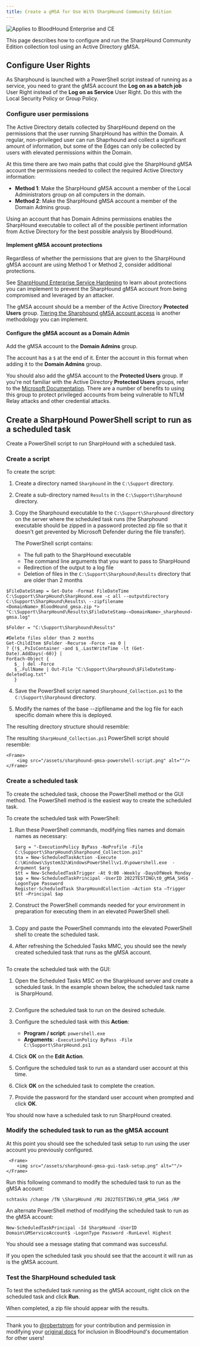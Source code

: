 ```yaml
---
title: Create a gMSA for Use With SharpHound Community Edition
---
```



<img noZoom src="/assets/enterprise-AND-community-edition-pill-tag.svg" alt="Applies to BloodHound Enterprise and CE"/>

This page describes how to configure and run the SharpHound Community Edition collection tool using an Active Directory gMSA.

<MySnippet word="Community Edition"/>

## Configure User Rights

As Sharphound is launched with a PowerShell script instead of running as a service, you need to grant the gMSA account the **Log on as a batch job** User Right instead of the **Log on as Service** User Right. Do this with the Local Security Policy or Group Policy.

### Configure user permissions

The Active Directory details collected by SharpHound depend on the permissions that the user running SharpHound has within the Domain.
A regular, non-privileged user can run Shaprhound and collect a significant amount of information, but some of the Edges can only be collected by users with elevated permissions within the Domain.

At this time there are two main paths that could give the SharpHound gMSA account the permissions needed to collect the required Active Directory information:

- **Method 1**: Make the SharpHound gMSA account a member of the Local Administrators group on all computers in the domain.
- **Method 2**: Make the SharpHound gMSA account a member of the Domain Admins group.

Using an account that has Domain Admins permissions enables the SharpHound executable to collect all of the possible pertinent information from Active Directory for the best possible analysis by BloodHound.

#### Implement gMSA account protections
Regardless of whether the permissions that are given to the SharpHound gMSA account are using Method 1 or Method 2, consider additional protections.

See [SharpHound Enterprise Service Hardening](https://github.com/SpecterOps/bloodhound-docs/blob/main//manage-bloodhound/securing-bloodhound-and-collectors/sharphound-hardening) to learn about protections you can implement to prevent the SharpHound gMSA account from being compromised and leveraged by an attacker.

The gMSA account should be a member of the Active Directory **Protected Users** group.
[Tiering the Sharphound gMSA account access](https://github.com/SpecterOps/bloodhound-docs/blob/main/install-data-collector/install-sharphound/tiered-collector-strategy) is another methodology you can implement.

#### Configure the gMSA account as a Domain Admin

Add the gMSA account to the **Domain Admins** group.

<Note>The account has a `$` at the end of it. Enter the account in this format when adding it to the **Domain Admins** group.</Note>

You should also add the gMSA account to the **Protected Users** group. If you're not familiar with the Active Directory **Protected Users** groups, refer to the [Microsoft Documentation](https://learn.microsoft.com/en-us/windows-server/security/credentials-protection-and-management/protected-users-security-group). There are a number of benefits to using this group to protect privileged accounts from being vulnerable to NTLM Relay attacks and other credential attacks.

## Create a SharpHound PowerShell script to run as a scheduled task

Create a PowerShell script to run SharpHound with a scheduled task.

### Create a script

To create the script:

1. Create a directory named `Sharphound` in the `C:\Support` directory.
2. Create a sub-directory named `Results` in the `C:\Support\Sharphound` directory.
3. Copy the Sharphound executable to the `C:\Support\Sharphound` directory on the server where the scheduled task runs (the Sharphound executable should be zipped in a password protected zip file so that it doesn't get prevented by Microsoft Defender during the file transfer).

    The PowerShell script contains:

    - The full path to the SharpHound executable
    - The command line arguments that you want to pass to SharpHound
    - Redirection of the output to a log file
    - Deletion of files in the `C:\Support\Sharphound\Results` directory that are older than 2 months

```
$FileDateStamp = Get-Date -Format FileDateTime
C:\Support\SharpHound\SharpHound.exe -c all --outputdirectory C:\Support\SharpHound\Results\ --zipfilename <DomainName>_BloodHound_gmsa.zip *> "C:\Support\SharpHound\Results\$FileDateStamp-<DomainName>_sharphound-gmsa.log"

$Folder = "C:\Support\Sharphound\Results"

#Delete files older than 2 months
Get-ChildItem $Folder -Recurse -Force -ea 0 |
? {!$_.PsIsContainer -and $_.LastWriteTime -lt (Get-Date).AddDays(-60)} |
ForEach-Object {
   $_ | del -Force
   $_.FullName | Out-File "C:\Support\Sharphound\$FileDateStamp-deletedlog.txt"
   }
```

4. Save the PowerShell script named `Sharphound_Collection.ps1` to the `C:\Support\Sharphound` directory.

5. Modify the names of the base --zipfilename and the log file for each specific domain where this is deployed.


The resulting directory structure should resemble:
    <Frame>
        <img src="/assets/sharphound-gmsa-directory-structure.png" alt=""/>
    </Frame>

The resulting `SharpHound_Collection.ps1` PowerShell script should resemble:

    <Frame>
        <img src="/assets/sharphound-gmsa-powershell-script.png" alt=""/>
    </Frame>

### Create a scheduled task

To create the scheduled task, choose the PowerShell method or the GUI method. The PowerShell method is the easiest way to create the scheduled task.

To create the scheduled task with PowerShell:

1. Run these PowerShell commands, modifying files names and domain names as necessary:

    ```
    $arg = "-ExecutionPolicy ByPass -NoProfile -File C:\Support\SharpHound\Sharphound_Collection.ps1"
    $ta = New-ScheduledTaskAction -Execute C:\Windows\System32\WindowsPowerShell\v1.0\powershell.exe  -Argument $arg
    $tt = New-ScheduledTaskTrigger -At 9:00 -Weekly -DaysOfWeek Monday
    $ap = New-ScheduledTaskPrincipal -UserID 2022TESTING\t0_gMSA_SHS$ -LogonType Password 
    Register-ScheduledTask SharpHoundCollection –Action $ta –Trigger $tt –Principal $ap
    ```
2. Construct the PowerShell commands needed for your environment in preparation for executing them in an elevated PowerShell shell.

    <Frame>
        <img src="/assets/sharphound-gmsa-powershell-env-commands.png" alt=""/>
    </Frame>

3. Copy and paste the PowerShell commands into the elevated PowerShell shell to create the scheduled task.
4. After refreshing the Scheduled Tasks MMC, you should see the newly created scheduled task that runs as the gMSA account.

 <Frame>
        <img src="/assets/sharphound-gmsa-powershell-created-task.png" alt=""/>
 </Frame>

To create the scheduled task with the GUI:

1. Open the Scheduled Tasks MSC on the SharpHound server and create a scheduled task. In the example shown below, the scheduled task name is SharpHound.

     <Frame>
        <img src="/assets/sharphound-gmsa-gui-created-task.png" alt=""/>
    </Frame>

2. Configure the scheduled task to run on the desired schedule.
3. Configure the scheduled task with this **Action**:

    -  **Program / script**: `powershell.exe`
    - **Arguments**: `-ExecutionPolicy ByPass -File C:\Support\SharpHound.ps1`

4. Click **OK** on the **Edit Action**.
5. Configure the scheduled task to run as a standard user account at this time.
6. Click **OK** on the scheduled task to complete the creation.
7. Provide the password for the standard user account when prompted and click **OK**.

You should now have a scheduled task to run SharpHound created.

### Modify the scheduled task to run as the gMSA account

At this point you should see the scheduled task setup to run using the user account you previously configured.

     <Frame>
        <img src="/assets/sharphound-gmsa-gui-task-setup.png" alt=""/>
    </Frame>

Run this following command to modify the scheduled task to run as the gMSA account:

```
schtasks /change /TN \SharpHound /RU 2022TESTING\t0_gMSA_SHS$ /RP
```

An alternate PowerShell method of modifying the scheduled task to run as the gMSA account:

```
New-ScheduledTaskPrincipal -Id SharpHound -UserID Domain\GMServiceAccount$ -LogonType Password -RunLevel Highest
```

You should see a message stating that command was successful.

If you open the scheduled task you should see that the account it will run as is the gMSA account.

### Test the SharpHound scheduled task

To test the scheduled task running as the gMSA account, right click on the scheduled task and click **Run**.

When completed, a zip file should appear with the results.

----
<Check><Icon icon="heart" iconType="solid" /> Thank you to [@robertstrom](https://github.com/robertstrom) for your contribution and permission in modifying your [original docs](https://github.com/robertstrom/SharphoundgMSA/tree/main) for inclusion in BloodHound's documentation for other users!</Check>
